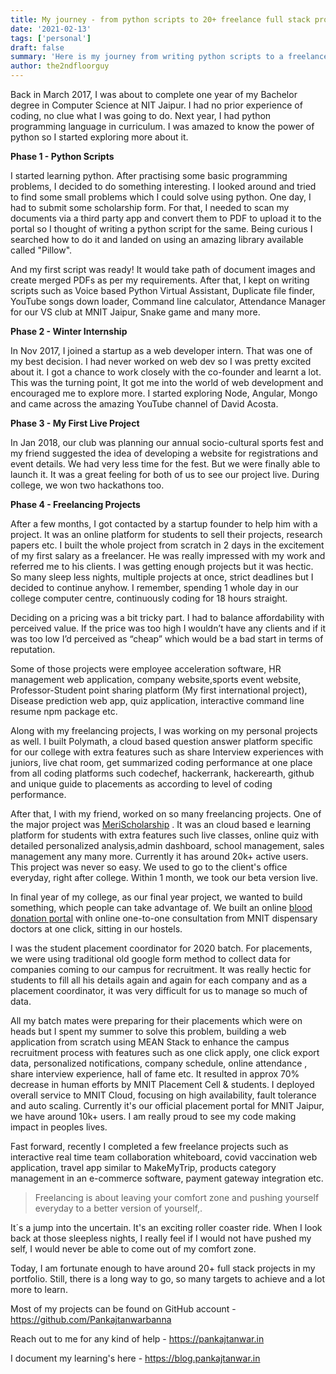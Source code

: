 ```yaml
---
title: My journey - from python scripts to 20+ freelance full stack projects.
date: '2021-02-13'
tags: ['personal']
draft: false
summary: 'Here is my journey from writing python scripts to a freelance full stack developer.'
author: the2ndfloorguy
---
```


Back in March 2017, I was about to complete one year of my Bachelor degree in Computer Science at NIT Jaipur. I had no prior experience of coding, no clue what I was going to do. Next year, I had python programming language in curriculum. I was amazed to know the power of python so I started exploring more about it. 

**Phase 1 - Python Scripts**

I started learning python. After practising some basic programming problems, I decided to do something interesting. I looked around and tried to find some small problems which I could solve using python. One day, I had to submit some scholarship form. For that, I needed to scan my documents via a third party app and convert them to PDF to upload it to the portal so I thought of writing a python script for the same. Being curious I searched how to do it and landed on using an amazing library available called "Pillow".

And my first script was ready! It would take path of document images and create merged PDFs as per my requirements. After that, I kept on writing scripts such as Voice based Python Virtual Assistant, Duplicate file finder, YouTube songs down loader, Command line calculator, Attendance Manager for our VS club at MNIT Jaipur, Snake game and many more.

**Phase 2 - Winter Internship**

In Nov 2017, I joined a startup as a web developer intern. That was one of my best decision. I had never worked on web dev so I was pretty excited about it. I got a chance to work closely with the co-founder and learnt a lot. This was the turning point, It got me into the world of web development and encouraged me to explore more. I started exploring Node, Angular, Mongo and came across the amazing YouTube channel of David Acosta. 

**Phase 3 - My First Live Project**

In Jan 2018, our club was planning our annual socio-cultural sports fest and my friend suggested the idea of developing a website for registrations and event details. We had very less time for the fest. But we were finally able to launch it. It was a great feeling for both of us to see our project live. During college, we won two hackathons too.

**Phase 4 - Freelancing Projects**

After a few months, I got contacted by a startup founder to help him with a project. It was an online platform for students to sell their projects, research papers etc. I built the whole project from scratch in 2 days in the excitement of my first salary as a freelancer. He was really impressed with my work and referred me to his clients. I was getting enough projects but it was hectic. So many sleep less nights, multiple projects at once, strict deadlines but I decided to continue anyhow. I remember, spending 1 whole day in our college computer centre, continuously coding for 18 hours straight.

Deciding on a pricing was a bit tricky part. I had to balance affordability with perceived value. If the price was too high I wouldn’t have any clients and if it was too low I’d perceived as “cheap” which would be a bad start in terms of reputation.

Some of those projects were employee acceleration software, HR management web application, company website,sports event website, Professor-Student point sharing platform (My first international project), Disease prediction web app, quiz application, interactive command line resume npm package etc.

Along with my freelancing projects, I was working on my personal projects as well. I built Polymath, a cloud based question answer platform specific for our college with extra features such as share Interview experiences with juniors, live chat room, get summarized coding performance at one place from all coding platforms such codechef, hackerrank, hackerearth, github and unique guide to placements as according to level of coding performance.  

After that, I with my friend, worked on so many freelancing projects. One of the major project was [MeriScholarship](https://merischolarship.org/) . It was an cloud based e learning platform for students with extra features such live classes, online quiz with detailed personalized analysis,admin dashboard, school management, sales management any many more. Currently it has around 20k+ active users. This project was never so easy. We used to go to the client's office everyday, right after college. Within 1 month, we took our beta version live. 

In final year of my college, as our final year project, we wanted to build something, which people can take advantage of. We built an online  [blood donation portal](https://github.com/Pankajtanwarbanna/Drops-Of-Hope) with online one-to-one consultation from MNIT dispensary doctors at one click, sitting in our hostels. 

I was the student placement coordinator for 2020 batch. For placements, we were using traditional old google form method to collect data for companies coming to our campus for recruitment. It was really hectic for students to fill all his details again and again for each company and as a placement coordinator, it was very difficult for us to manage so much of data. 

All my batch mates were preparing for their placements which were on heads but I spent my summer to solve this problem, building a web application from scratch using MEAN Stack to enhance the campus recruitment process with features such as one click apply, one click export data, personalized notifications, company schedule, online attendance , share interview experience, hall of fame etc. It resulted in approx 70% decrease in human efforts by MNIT Placement Cell & students. I deployed overall service to MNIT Cloud, focusing on high availability, fault tolerance and auto scaling. Currently it's our official placement portal for MNIT Jaipur, we have around 10k+ users. I am really proud to see my code making impact in peoples lives.

Fast forward, recently I completed a few freelance projects such as interactive real time team collaboration whiteboard, covid vaccination web application, travel app similar to MakeMyTrip, products category management in an e-commerce software, payment gateway integration etc.

> Freelancing is about leaving your comfort zone and pushing yourself everyday to a better version of yourself,.

It´s a jump into the uncertain. It's an exciting roller coaster ride. When I look back at those sleepless nights, I really feel if I would not have pushed my self, I would never be able to come out of my comfort zone.  

Today, I am fortunate enough to have around 20+ full stack projects in my portfolio. Still, there is a long way to go, so many targets to achieve and a lot more to learn. 

Most of my projects can be found on GitHub account - https://github.com/Pankajtanwarbanna

Reach out to me for any kind of help - https://pankajtanwar.in

I document my learning's here - https://blog.pankajtanwar.in